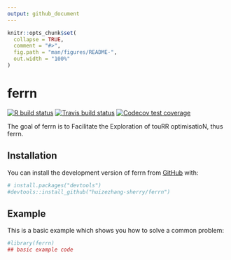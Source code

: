 ```yaml
---
output: github_document
---
```


<!-- README.md is generated from README.Rmd. Please edit that file -->

```r
knitr::opts_chunk$set(
  collapse = TRUE,
  comment = "#>",
  fig.path = "man/figures/README-",
  out.width = "100%"
)
```

# ferrn

<!-- badges: start -->
[![R build status](https://github.com/huizezhang-sherry/ferrn/workflows/R-CMD-check/badge.svg)](https://github.com/huizezhang-sherry/ferrn/actions)
[![Travis build status](https://travis-ci.com/huizezhang-sherry/ferrn.svg?branch=master)](https://travis-ci.com/huizezhang-sherry/ferrn)
[![Codecov test coverage](https://codecov.io/gh/huizezhang-sherry/ferrn/branch/master/graph/badge.svg)](https://codecov.io/gh/huizezhang-sherry/ferrn?branch=master)
<!-- badges: end -->

The goal of ferrn is to Facilitate the Exploration of touRR optimisatioN, thus ferrn.

## Installation

You can install the development version of ferrn from [GitHub](https://github.com/) with:

```r
# install.packages("devtools")
#devtools::install_github("huizezhang-sherry/ferrn")
```
## Example

This is a basic example which shows you how to solve a common problem:

```r
#library(ferrn)
## basic example code
```

